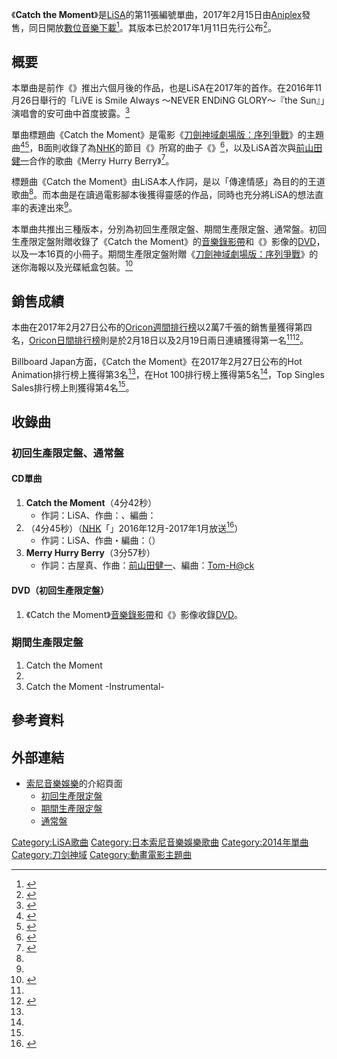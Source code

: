 {{noteTA
|G1=SAO
}}
{{Infobox single 
| Name           = Catch the Moment
| Artist         = [[LiSA|LiSA]]
| Album          = 
| Cover = Catch the Moment Cover.jpg 
| Caption = 通常盤封面 
| A-side         = 
| B-side         = {{link-ja|リングアベル}}<br/>Merry Hurry Berry（初回盤、通常盤）
| Released       = 2017年2月15日
| Format         = [[單曲|單曲]]、[[數位音樂下載|數位音樂下載]]
| Recorded       = 
| Genre          = [[J-POP|J-POP]]（[[動畫歌曲|動畫歌曲]]）
| Length         = 4分42秒<br/>
| Label          = [[Aniplex|Aniplex]]
| Writer         = LiSA（作詞）<br/>{{link-ja|田淵智也}}（作曲）
| Producer       = 
| Certification  = 
| Chart position = * 週榜第4名<small>（[[Oricon公信榜|Oricon公信榜]]）</small>
* 日榜第1名<ref name="oriconday">{{Cite web|url=http://www.oricon.co.jp/rank/js/d/2017-02-18/|subject=ORICON|script-title=ja:デイリー CDシングルランキング 2017年02月18日付|date=2017-02-19|accessdate=2017-02-19|language=ja|archiveurl=https://web.archive.org/web/20170220012531/http://www.oricon.co.jp/rank/js/d/2017-02-18/|archivedate=2017-02-20|dead-url=no}}</ref><small>（Oricon公信榜）</small>
*第3名<ref name="billboardanime">{{Cite web|url=http://www.billboard-japan.com/charts/detail?a=anime&year=2017&month=02&day=27|subject=Billboard Japan|title=Billboard Japan Hot Animation|date=2017-02-27|accessdate=2017-02-28|archiveurl=https://web.archive.org/web/20170228113528/http://www.billboard-japan.com/charts/detail?a=anime&year=2017&month=02&day=27|archivedate=2017-02-28|language=ja|dead-url=no}}</ref><small>（Billboard JAPAN Hot Animation）</small>
*第5名<ref name="billboard100">{{Cite web|url=http://www.billboard-japan.com/charts/detail?a=hot100&year=2017&month=02&day=27|subject=Billboard Japan|title=Billboard Japan Hot 100|date=2017-02-27|accessdate=2017-02-28|archiveurl=https://web.archive.org/web/20170228114438/http://www.billboard-japan.com/charts/detail?a=hot100&year=2017&month=02&day=27|archivedate=2017-02-28|language=ja|dead-url=no}}</ref><small>（Billboard JAPAN Hot 100）</small>
*第4名<ref name="billboardsales">{{Cite web|url=http://www.billboard-japan.com/charts/detail?a=sales&year=2017&month=02&day=27|subject=Billboard Japan|title=Billboard Japan Top Singles Sales|date=2017-02-27|accessdate=2017-02-28|archiveurl=https://web.archive.org/web/20170228115106/http://www.billboard-japan.com/charts/detail?a=sales&year=2017&month=02&day=27|archivedate=2017-02-28|language=ja|dead-url=no}}</ref><small>（Billboard JAPAN Top Singles Sales）</small>
| Last single    = {{link-ja|Brave Freak Out}}<br/>（2016年）
| This single    = '''Catch the Moment'''<br/>（2017年）
| Next single    = [[因為你是我的英雄。|因為你是我的英雄。]]<br/>（2017年）
}}

《'''Catch the Moment'''》是[[LiSA|LiSA]]的第11張編號單曲，2017年2月15日由[[Aniplex|Aniplex]]發售，同日開放[[數位音樂下載|數位音樂下載]]<ref>{{Cite web|url=http://www.lxixsxa.com/info/archive/?478524|subject=LiSA Official Wab Site|script-title=ja:ニューシングル「Catch the Moment」配信開始☆|date=2017-02-15|accessdate=2017-02-16|language=ja|archive-date=2017-02-16|archive-url=https://web.archive.org/web/20170216220720/http://www.lxixsxa.com/info/archive/?478524|dead-url=no}}</ref>。其{{link-en|Radio edit}}版本已於2017年1月11日先行公布<ref>{{Cite web|url=https://twitter.com/LiSA_STAFF/status/818835209558769665|subject=LiSA_STAFF|script-title=ja:【おしらせ】1/11（水）0時より「Catch the Moment」RADIO EDIT ver.が配信開始！ 是非DLして「劇場版SAO」の公開を楽しみにお待ちください！|date=2017-01-10|accessdate=2017-01-11|language=ja|archive-date=2019-02-15|archive-url=https://web.archive.org/web/20190215185720/https://twitter.com/LiSA_STAFF/status/818835209558769665|dead-url=no}}</ref>。

== 概要 ==
本單曲是前作《{{link-ja|Brave Freak Out}}》推出六個月後的作品，也是LiSA在2017年的首作。在2016年11月26日舉行的「LiVE is Smile Always 〜NEVER ENDiNG GLORY〜『the Sun』」演唱會的安可曲中首度披露。<ref>{{Cite web|url=http://natalie.mu/music/news/210901|subject=Natalie|script-title=ja:LiSA「劇場版 ソードアート・オンライン」の主題歌担当、初のアリーナツアーも決定|date=2016-11-26|accessdate=2017-02-28|archiveurl=https://web.archive.org/web/20170228122335/http://natalie.mu/music/news/210901|archivedate=2017-02-28|language=ja|dead-url=no}}</ref>

單曲標題曲《Catch the Moment》是電影《[[刀劍神域劇場版：序列爭戰|刀劍神域劇場版：序列爭戰]]》的主題曲<ref>{{Cite web|url=http://sao-movie.net/news/?article_id=40887|publisher=劇場版ソードアート・オンライン公式サイト|script-title=ja:主題歌は、LiSA 「Catch the Moment」に決定！！|date=2016-11-26|accessdate=2017-02-14|language=ja|archive-date=2017-02-15|archive-url=https://web.archive.org/web/20170215040125/http://sao-movie.net/news/?article_id=40887|dead-url=no}}</ref><ref name="talk1">{{Cite web|url=http://natalie.mu/music/pp/lisa11|subject=Natalie|script-title=ja:LiSA 失敗も後悔も超えて届ける今の歌|accessdate=2017-02-28|archiveurl=https://web.archive.org/web/20170228124334/http://natalie.mu/music/pp/lisa11|archivedate=2017-02-28|language=ja|dead-url=no}}</ref>，B面則收錄了為[[NHK|NHK]]的節目《{{link-ja|大家的歌|みんなのうた}}》所寫的曲子《{{lang|ja|{{link-ja|リングアベル}}}}》<ref name="talk2">{{Cite web|url=http://natalie.mu/music/pp/lisa11/page/2|subject=Natalie|script-title=ja:LiSA 失敗も後悔も超えて届ける今の歌 Page2|accessdate=2017-02-28|archiveurl=https://web.archive.org/web/20170228125611/http://natalie.mu/music/pp/lisa11/page/2|archivedate=2017-02-28|language=ja|dead-url=no}}</ref>，以及LiSA首次與[[前山田健一|前山田健一]]合作的歌曲《Merry Hurry Berry》<ref name="talk3">{{Cite web|url=http://natalie.mu/music/pp/lisa11/page/3|subject=Natalie|script-title=ja:LiSA 失敗も後悔も超えて届ける今の歌 Page3|accessdate=2017-02-28|archiveurl=https://web.archive.org/web/20170228130122/http://natalie.mu/music/pp/lisa11/page/3|archivedate=2017-02-28|language=ja|dead-url=no}}</ref>。

標題曲《Catch the Moment》由LiSA本人作詞，是以「傳達情感」為目的的王道歌曲<ref name="talk1"/>。而本曲是在讀過電影腳本後獲得靈感的作品，同時也充分將LiSA的想法直率的表達出來<ref name="talk1"/>。

本單曲共推出三種版本，分別為初回生產限定盤、期間生產限定盤、通常盤。初回生產限定盤附贈收錄了《Catch the Moment》的[[音樂錄影帶|音樂錄影帶]]和《{{lang|ja|{{link-ja|リングアベル}}}}》影像的[[DVD|DVD]]，以及一本16頁的小冊子。期間生產限定盤附贈《[[刀劍神域劇場版：序列爭戰|刀劍神域劇場版：序列爭戰]]》的迷你海報以及光碟紙盒包裝。<ref>{{Cite web|url=https://www.aniplexplus.com/itemftoDJPzr|publisher=Aniplex Plus|title=LiSA「Catch the Moment」|accessdate=2017-02-28|archiveurl=https://web.archive.org/web/20170228130800/https://www.aniplexplus.com/itemftoDJPzr|archivedate=2017-02-28|language=ja|dead-url=no}}</ref>

== 銷售成績 ==
本曲在2017年2月27日公布的[[Oricon公信榜|Oricon週間排行榜]]以2萬7千張的銷售量獲得第四名，[[Oricon公信榜|Oricon日間排行榜]]則是於2月18日以及2月19日兩日連續獲得第一名<ref name="oriconday"/><ref>{{Cite web|url=http://www.lxixsxa.com/info/archive/?478811|publisher=LiSA Official Wab Site|script-title=ja:LiSAニューシングル「Catch the Moment」オリコンウィークリー初登場第4位獲得！！|date=2017-02-21|accessdate=2017-02-21|language=ja|archive-date=2017-02-22|archive-url=https://web.archive.org/web/20170222054125/http://www.lxixsxa.com/info/archive/?478811|dead-url=no}}</ref>。

Billboard Japan方面，《Catch the Moment》在2017年2月27日公布的Hot Animation排行榜上獲得第3名<ref name="billboardanime"/>，在Hot 100排行榜上獲得第5名<ref name="billboard100"/>，Top Singles Sales排行榜上則獲得第4名<ref name="billboardsales"/>。

== 收錄曲 ==
=== 初回生產限定盤、通常盤 ===
====CD單曲====
# '''Catch the Moment'''（4分42秒） 
#* 作詞：LiSA、作曲：{{link-ja|田淵智也}}、編曲：{{link-ja|la la larks|江口亮}}
# '''{{lang|ja|{{link-ja|リングアベル}}}}'''（4分45秒）（[[NHK|NHK]]「{{link-ja|大家的歌|みんなのうた}}」2016年12月-2017年1月放送<ref>{{cite web|url=http://www.lxixsxa.com/info/archive/?473370|script-title=ja:LiSAがNHK「みんなのうた」に初登場☆（12月～1月）|publisher=LiSA Official Wab Site|date=2016-11-30|accessdate=2016-12-07|language=ja|archive-date=2016-12-20|archive-url=https://web.archive.org/web/20161220233752/http://www.lxixsxa.com/info/archive/?473370|dead-url=no}}</ref>）
#* 作詞：LiSA、作曲・編曲：{{link-ja|野間康介}}（{{link-ja|agehasprings}}）
# '''Merry Hurry Berry'''（3分57秒）
#* 作詞：古屋真、作曲：[[前山田健一|前山田健一]]、編曲：[[Tom-H@ck|Tom-H@ck]]
====DVD（初回生產限定盤）====
# 《Catch the Moment》[[音樂錄影帶|音樂錄影帶]]和《{{lang|ja|{{link-ja|リングアベル}}}}》影像收錄[[DVD|DVD]]。

=== 期間生產限定盤 ===
# Catch the Moment
# {{lang|ja|リングアベル}}
# Catch the Moment -Instrumental-

== 參考資料 ==
{{Reflist|2}}

== 外部連結 ==
* [[索尼音樂娛樂|索尼音樂娛樂]]的介紹頁面
** [http://www.sonymusic.co.jp/artist/lisa/discography/SVWC-70233 初回生產限定盤]{{Wayback|url=http://www.sonymusic.co.jp/artist/lisa/discography/SVWC-70233 |date=20170116184119 }}
** [http://www.sonymusic.co.jp/artist/lisa/discography/SVWC-70235 期間生產限定盤]{{Wayback|url=http://www.sonymusic.co.jp/artist/lisa/discography/SVWC-70235 |date=20170116183909 }}
** [http://www.sonymusic.co.jp/artist/lisa/discography/SVWC-70236 通常盤]{{Wayback|url=http://www.sonymusic.co.jp/artist/lisa/discography/SVWC-70236 |date=20170116183822 }}

{{LiSA}}
{{刀剑神域}}

[[Category:LiSA歌曲|Category:LiSA歌曲]]
[[Category:日本索尼音樂娛樂歌曲|Category:日本索尼音樂娛樂歌曲]]
[[Category:2014年單曲|Category:2014年單曲]]
[[Category:刀剑神域|Category:刀剑神域]]
[[Category:動畫電影主題曲|Category:動畫電影主題曲]]